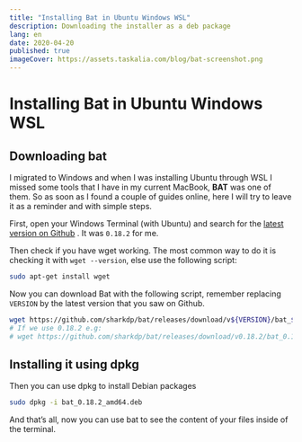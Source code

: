 ```yaml
---
title: "Installing Bat in Ubuntu Windows WSL"
description: Downloading the installer as a deb package
lang: en
date: 2020-04-20
published: true
imageCover: https://assets.taskalia.com/blog/bat-screenshot.png
---
```


# Installing Bat in Ubuntu Windows WSL

## Downloading bat

I migrated to Windows and when I was installing Ubuntu through WSL I missed some tools that I have in my current MacBook, **BAT** was one of them. So as soon as I found a couple of guides online, here I will try to leave it as a reminder and with simple steps.

First, open your Windows Terminal (with Ubuntu) and search for the [latest version on Github](https://github.com/sharkdp/bat/releases) . It was `0.18.2` for me.

Then check if you have wget working. The most common way to do it is checking it with `wget --version`, else use the following script:

```bash
sudo apt-get install wget
```

Now you can download Bat with the following script, remember replacing `VERSION` by the latest version that you saw on Github.

```bash
wget https://github.com/sharkdp/bat/releases/download/v${VERSION}/bat_${VERSION}_amd64.deb
# If we use 0.18.2 e.g:
# wget https://github.com/sharkdp/bat/releases/download/v0.18.2/bat_0.18.2_amd64.deb
```

## Installing it using dpkg

Then you can use dpkg to install Debian packages

```bash
sudo dpkg -i bat_0.18.2_amd64.deb
```

And that’s all, now you can use bat to see the content of your files inside of the terminal.
